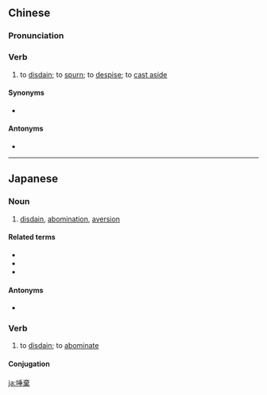 {{also|唾弃}}
==Chinese==
{{zh-forms|s=唾弃}}

===Pronunciation===
{{zh-pron
|m=tuòqì
|c=toe3 hei3
|mn=qz:thò͘-khì/xm,zz:thò-khì
|cat=v
}}

===Verb===
{{zh-verb}}

# to [[disdain]]; to [[spurn]]; to [[despise]]; to [[cast aside]]

====Synonyms====
* {{zh-l|鄙棄}}

====Antonyms====
* {{zh-l|敬愛}}

----

==Japanese==
{{ja-kanjitab|だ|き|yomi=on}}
<!--===Pronunciation===
{{ja-pron|yomi=kanon|だき|acc=3|acc_ref=DJR}}-->

===Noun===
{{ja-noun|だき}}

# [[disdain]], [[abomination]], [[aversion]]
#: {{ja-usex|戦争への'''唾棄'''|せんそう へ の '''だき'''|the '''disdain''' for wars}}

====Related terms====
* {{ja-r|軽蔑|けいべつ|gloss=[[contempt]]}}
* {{ja-r|憎悪|ぞうお|gloss=[[hatred]]}}
* {{ja-r|反感|はんかん|gloss=[[antipathy]]}}

====Antonyms====
* {{ja-r|敬愛|けいあい|gloss=[[adoration]]}}

===Verb===
{{ja-verb-suru|だき|tr=trans}}

# to [[disdain]]; to [[abominate]]

====Conjugation====
{{ja-suru|だき}}

[[ja:唾棄]]